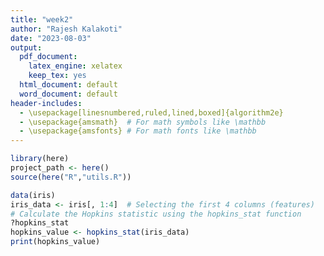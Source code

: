 ```yaml
---
title: "week2"
author: "Rajesh Kalakoti"
date: "2023-08-03"
output:
  pdf_document:
    latex_engine: xelatex
    keep_tex: yes
  html_document: default
  word_document: default
header-includes:
  - \usepackage[linesnumbered,ruled,lined,boxed]{algorithm2e}
  - \usepackage{amsmath}  # For math symbols like \mathbb
  - \usepackage{amsfonts} # For math fonts like \mathbb
---
```



```r
library(here)
project_path <- here()
source(here("R","utils.R"))
```

```r
data(iris)
iris_data <- iris[, 1:4]  # Selecting the first 4 columns (features)
# Calculate the Hopkins statistic using the hopkins_stat function
?hopkins_stat
hopkins_value <- hopkins_stat(iris_data)
print(hopkins_value)
```

